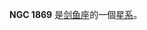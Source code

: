 {{NGCInfoBox|NGCID=NGC 1869|發現者=詹姆士·丹露帕|發現日期=1826年9月24日|其他編號=ESO 85-SC55|曆元=J2000.0|赤經=5時13分52秒
|赤緯=-67°22'40"|星座=剑鱼座|星體=星系|星等=|表面亮度=|藍等=}}

'''NGC 1869''' 是[[剑鱼座|剑鱼座]]的一個[[星系|星系]]。

{{NGCReference|1869}}
{{Catalogs|NGC=1869}}

{{Astro-stub}}